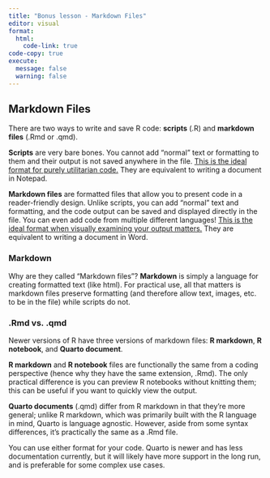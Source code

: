 ```yaml
---
title: "Bonus lesson - Markdown Files"
editor: visual
format:
  html:
    code-link: true
code-copy: true
execute: 
  message: false
  warning: false
---
```


## Markdown Files

There are two ways to write and save R code: **scripts** (.R) and **markdown files** (.Rmd or .qmd).

**Scripts** are very bare bones. You cannot add "normal" text or formatting to them and their output is not saved anywhere in the file. [This is the ideal format for purely utilitarian code.]{.underline} They are equivalent to writing a document in Notepad.

**Markdown files** are formatted files that allow you to present code in a reader-friendly design. Unlike scripts, you can add "normal" text and formatting, and the code output can be saved and displayed directly in the file. You can even add code from multiple different languages! [This is the ideal format when visually examining your output matters.]{.underline} They are equivalent to writing a document in Word.

::: callout-note
### Markdown

Why are they called "Markdown files"? **Markdown** is simply a language for creating formatted text (like html). For practical use, all that matters is markdown files preserve formatting (and therefore allow text, images, etc. to be in the file) while scripts do not.
:::

::: callout-note
### .Rmd vs. .qmd

Newer versions of R have three versions of markdown files: **R markdown**, **R notebook**, and **Quarto document**.

**R markdown** and **R notebook** files are functionally the same from a coding perspective (hence why they have the same extension, .Rmd). The only practical difference is you can preview R notebooks without knitting them; this can be useful if you want to quickly view the output.

**Quarto documents** (.qmd) differ from R markdown in that they're more general; unlike R markdown, which was primarily built with the R language in mind, Quarto is language agnostic. However, aside from some syntax differences, it's practically the same as a .Rmd file.

You can use either format for your code. Quarto is newer and has less documentation currently, but it will likely have more support in the long run, and is preferable for some complex use cases.
:::
